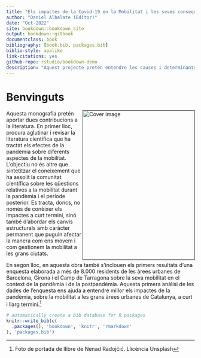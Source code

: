 ```yaml
--- 
title: "Els impactes de la Covid-19 en la Mobilitat i les seves conseqüències socials i econòmiques: Una revisió acadèmica internacional després de 2 anys de pandèmia^[Aquest llibre ha estat finançat amb els recursos de la Secretaria d'Universitats i Recerca del Departament d'Empresa i Coneixement de la Generalitat de Catalunya (2020 PANDE 00058), gestionats mitjançant l'Agència de Gestió d'Ajuts Universitaris i de Recerca - AGAUR.]"
author: "Daniel Albalate (Editor)"
date: "Oct-2022"
site: bookdown::bookdown_site
output: bookdown::gitbook
documentclass: book
bibliography: [book.bib, packages.bib]
biblio-style: apalike
link-citations: yes
github-repo: rstudio/bookdown-demo
description: "Aquest projecte pretén entendre les causes i determinants dels canvis en les preferències i comportaments dels ciutadans de les grans àrees urbanes de Catalunya per tal d’identificar mesures i accions que puguin incidir-hi i mitigar o fins i tot revertir els efectes de la Covid19 sobre la sostenibilitat financera del transport públic i la sostenibilitat ambiental i la lluita contra el canvi climàtic, així com discutir-ne la seva viabilitat, la seva efectivitat en relació a l’evidència internacional, i la seva contribució a la solució o mitigació d’aquests dos grans reptes de sostenibilitat"
---
```


# Benvinguts {-}

<a href=""><img src="Portada_libro_digital.png" width="300" height="400" align="right" alt="Cover image" /></a>

Aquesta monografia pretén aportar dues contribucions a la literatura. En primer lloc, procura aglutinar i revisar la literatura científica que ha tractat els efectes de la pandèmia sobre diferents aspectes de la mobilitat. L’objectiu no és altre que sintetitzar el coneixement que ha assolit la comunitat científica sobre les qüestions relatives a la mobilitat durant la pandèmia i el període posterior. Es tracta, doncs, no només de conèixer els impactes a curt termini, sinó també d’abordar els canvis estructurals amb caràcter permanent que puguin afectar la manera com ens movem i com gestionem la mobilitat a les grans ciutats. 

En segon lloc, en aquesta obra també s’inclouen els primers resultats d’una enquesta elaborada a més de 8.000 residents de les àrees urbanes de Barcelona, Girona i el Camp de Tarragona sobre la seva mobilitat en el context de la pandèmia i de la postpandèmia. Aquesta primera anàlisi de les dades de l’enquesta ens ajuda a entendre millor els impactes de la pandèmia, sobre la mobilitat a les grans àrees urbanes de Catalunya, a curt i llarg termini.^[Foto de portada de llibre de Nenad Radojčić. Llicència Unsplash]





```r
# automatically create a bib database for R packages
knitr::write_bib(c(
  .packages(), 'bookdown', 'knitr', 'rmarkdown'
), 'packages.bib')
```
